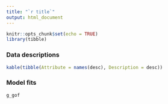 ```yaml
---
title: "`r title`"
output: html_document
---
```


```r
knitr::opts_chunk$set(echo = TRUE)
library(tibble)
```

### Data descriptions

```r
kable(tibble(Attribute = names(desc), Description = desc))
```

### Model fits

```r
g_gof
```

